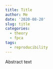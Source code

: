 ```yaml
---
title: Title
author: Me
date: '2020-08-20'
slug: title
categories:
  - theory
  - fpca
tags: 
  - reproducibility
---
```


Abstract text

